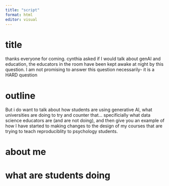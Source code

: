```yaml
---
title: "script"
format: html
editor: visual
---
```


# title


thanks everyone for coming. cynthia asked if I would talk about genAI and education, the educators in the room have been kept awake at night by this question. I am not promising to answer this question necessarily- it is a HARD question

# outline

But i do want to talk about how students are using generative AI, what universities are doing to try and counter that... specificially what data science educators are (and are not doing), and then give you an example of how I have started to making changes to the design of my courses that are trying to teach reproduciblity to psychology students. 




# about me



# what are students doing



